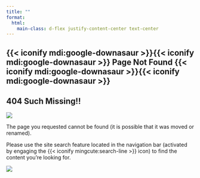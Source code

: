 ```yaml
---
title: ""
format: 
  html:
    main-class: d-flex justify-content-center text-center
---
```


::: {.d-flex .justify-content-center .text-center}
# {{< iconify mdi:google-downasaur >}}{{< iconify mdi:google-downasaur >}} Page Not Found {{< iconify mdi:google-downasaur >}}{{< iconify mdi:google-downasaur >}}
:::

::: {.d-flex .justify-content-center .text-center}
# 404 Such Missing!!
:::

::: {.d-flex .justify-content-center .text-center}
![](https://media2.giphy.com/media/v1.Y2lkPTc5MGI3NjExdmtkb3h0bGd2Nmw5Z3V2YWxybm8xd2M4NGl2Zjl0NjM2dnN3dmpjNiZlcD12MV9pbnRlcm5hbF9naWZfYnlfaWQmY3Q9Zw/mPytjcsG3XS4o/giphy.gif)
:::

::: {.d-flex .justify-content-center .text-center}
The page you requested cannot be found (it is possible that it was moved or renamed).
:::

::: {.d-flex .justify-content-center .text-center}
Please use the site search feature located in the navigation bar (activated by engaging the {{< iconify mingcute:search-line >}} icon) to find the content you're looking for.
:::

::: {.d-flex .justify-content-center .text-center}
![](https://media3.giphy.com/media/v1.Y2lkPTc5MGI3NjExZXkyZHVwa3N5MDAzcXc2bWJiOWxwdnRrNzEyeWN3dThlam4wempjYiZlcD12MV9pbnRlcm5hbF9naWZfYnlfaWQmY3Q9Zw/4560Nv2656Gv0Lvp9F/giphy.gif)
:::
